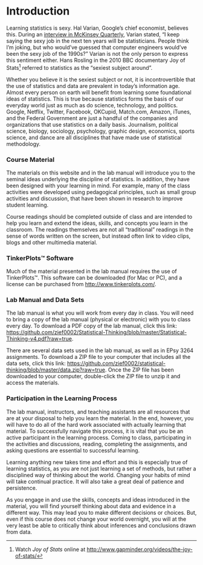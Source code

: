 # Introduction {-}

Learning statistics is sexy. Hal Varian, Google's chief economist, believes this. During an [interview in McKinsey Quarterly](http://www.mckinsey.com/industries/high-tech/our-insights/hal-varian-on-how-the-web-challenges-managers), Varian stated, "I keep saying the sexy job in the next ten years will be statisticians. People think I'm joking, but who would've guessed that computer engineers would've been the sexy job of the 1990s?" Varian is not the only person to express this sentiment either. Hans Rosling in the 2010 BBC documentary Joy of Stats^[Watch *Joy of Stats* online at [http://www.gapminder.org/videos/the-joy-of-stats/](http://www.gapminder.org/videos/the-joy-of-stats/)] referred to statistics as the "sexiest subject around".

Whether you believe it is the sexiest subject or not, it is incontrovertible that the use of statistics and data are prevalent in today's information age. Almost every person on earth will benefit from learning some foundational ideas of statistics. This is true because statistics forms the basis of our everyday world just as much as do science, technology, and politics. Google, Netflix, Twitter, Facebook, OKCupid, Match.com, Amazon, iTunes, and the Federal Government are just a handful of the companies and organizations that use statistics on a daily basis. Journalism, political science, biology, sociology, psychology, graphic design, economics, sports science, and dance are all disciplines that have made use of statistical methodology.

### Course Material {-}

The materials on this website and in the lab manual will introduce you to the seminal ideas underlying the discipline of statistics. In addition, they have been designed with your learning in mind. For example, many of the class activities were developed using pedagogical principles, such as small group activities and discussion, that have been shown in research to improve student learning. 

Course readings should be completed outside of class and are intended to help you learn and extend the ideas, skills, and concepts you learn in the classroom. The readings themselves are not all "traditional" readings in the sense of words written on the screen, but instead often link to video clips, blogs and other multimedia material. 


### TinkerPlots&trade; Software {-}

Much of the material presented in the lab manual requires the use of TinkerPlots&trade;. This software can be downloaded (for Mac or PC), and a license can be purchased from [http://www.tinkerplots.com/](http://www.tinkerplots.com/).


### Lab Manual and Data Sets {-}

The lab manual is what you will work from every day in class. You will need to bring a copy of the lab manual (physical or electronic) with you to class every day. To download a PDF copy of the lab manual, click this link: [https://github.com/zief0002/Statistical-Thinking/blob/master/Statistical-Thinking-v4.pdf?raw=true](https://github.com/zief0002/Statistical-Thinking/blob/master/Statistical-Thinking-v4.pdf?raw=true).

There are several data sets used in the lab manual, as well as in EPsy 3264 assignments. To download a ZIP file to your computer that includes all the data sets, click this link: [https://github.com/zief0002/statistical-thinking/blob/master/data.zip?raw=true](https://github.com/zief0002/statistical-thinking/blob/master/data.zip?raw=true). Once the ZIP file has been downloaded to your computer, double-click the ZIP file to unzip it and access the materials.


### Participation in the Learning Process {-}

The lab manual, instructors, and teaching assistants are all resources that are at your disposal to help you learn the material. In the end, however, you will have to do all of the hard work associated with actually learning that material. To successfully navigate this process, it is vital that you be an active participant in the learning process. Coming to class, participating in the activities and discussions, reading, completing the assignments, and asking questions are essential to successful learning.

Learning anything new takes time and effort and this is especially true of learning statistics, as you are not just learning a set of methods, but rather a disciplined way of thinking about the world. Changing your habits of mind will take continual practice. It will also take a great deal of patience and persistence. 

As you engage in and use the skills, concepts and ideas introduced in the material, you will find yourself thinking about data and evidence in a different way. This may lead you to make different decisions or choices. But, even if this course does not change your world overnight, you will at the very least be able to critically think about inferences and conclusions drawn from data.
